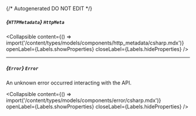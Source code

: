{/* Autogenerated DO NOT EDIT  */}

##### *{`HTTPMetadata`}* `HttpMeta`

<Collapsible content={() => import('/content/types/models/components/http_metadata/csharp.mdx')} openLabel={Labels.showProperties} closeLabel={Labels.hideProperties} />


---
##### *{`Error`}* `Error`
An unknown error occurred interacting with the API.

<Collapsible content={() => import('/content/types/models/components/error/csharp.mdx')} openLabel={Labels.showProperties} closeLabel={Labels.hideProperties} />



